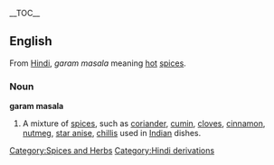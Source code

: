 __TOC__
{{wikipedia}}
==English==
From [[Hindi]], ''garam masala'' meaning [[hot]] [[spices]].

===Noun===
'''garam masala''' 
#<!--DefA--> A mixture of [[spice]]s, such as [[coriander]], [[cumin]], [[clove]]s, [[cinnamon]], [[nutmeg]], [[star anise]], [[chilli]]s used in [[Indian]] dishes.

[[Category:Spices and Herbs]]
[[Category:Hindi derivations]]